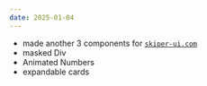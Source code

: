 ```yaml
---
date: 2025-01-04
---
```


- made another 3 components for [`skiper-ui.com`](https://skiper-ui.com) 
- masked Div
- Animated Numbers
- expandable cards